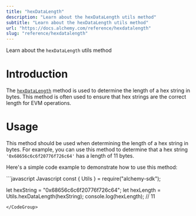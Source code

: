 ```yaml
---
title: "hexDataLength"
description: "Learn about the hexDataLength utils method"
subtitle: "Learn about the hexDataLength utils method"
url: "https://docs.alchemy.com/reference/hexdatalength"
slug: "reference/hexdatalength"
---
```


Learn about the `hexDataLength` utils method

# Introduction

The [`hexDataLength`](https://docs.ethers.org/v4/api-utils.html) method is used to determine the length of a hex string in bytes. This method is often used to ensure that hex strings are the correct length for EVM operations.

# Usage

This method should be used when determining the length of a hex string in bytes. For example, you can use this method to determine that a hex string `'0x68656c6c6f20776f726c64'` has a length of 11 bytes.

Here's a simple code example to demonstrate how to use this method:

<CodeGroup>
  ```javascript Javascript
  const { Utils } = require("alchemy-sdk");

  let hexString = "0x68656c6c6f20776f726c64";
  let hexLength = Utils.hexDataLength(hexString); 
  console.log(hexLength); // 11
  ```
</CodeGroup>
